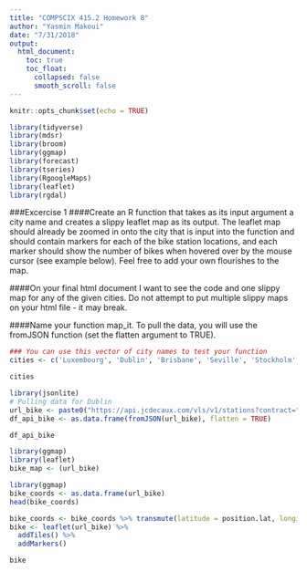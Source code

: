 ```yaml
---
title: "COMPSCIX 415.2 Homework 8"
author: "Yasmin Makoui"
date: "7/31/2018"
output: 
  html_document: 
    toc: true
    toc_float:
      collapsed: false
      smooth_scroll: false
---
```


```r
knitr::opts_chunk$set(echo = TRUE)
```

```r
library(tidyverse)
library(mdsr)
library(broom)
library(ggmap)
library(forecast)
library(tseries)
library(RgoogleMaps)
library(leaflet)
library(rgdal)
```

###Excercise 1
####Create an R function that takes as its input argument a city name and creates a slippy leaflet map as its output. The leaflet map should already be zoomed in onto the city that is input into the function and should contain markers for each of the bike station locations, and each marker should show the number of bikes when hovered over by the mouse cursor (see example below). Feel free to add your own flourishes to the map.

####On your final html document I want to see the code and one slippy map for any of the given cities. Do not attempt to put multiple slippy maps on your html file - it may break.

####Name your function map_it. To pull the data, you will use the fromJSON function (set the flatten argument to TRUE).

```r
### You can use this vector of city names to test your function
cities <- c('Luxembourg', 'Dublin', 'Brisbane', 'Seville', 'Stockholm', 'Ljubljana')

cities
```
```r
library(jsonlite)
# Pulling data for Dublin
url_bike <- paste0("https://api.jcdecaux.com/vls/v1/stations?contract=",cities[[n]],"&apiKey=b320f0b8ee7497f3b9238c637ac31bbfb27a8388")
df_api_bike <- as.data.frame(fromJSON(url_bike), flatten = TRUE)

df_api_bike

```

```r
library(ggmap)
library(leaflet)
bike_map <- (url_bike)

library(ggmap)
bike_coords <- as.data.frame(url_bike)
head(bike_coords)

bike_coords <- bike_coords %>% transmute(latitude = position.lat, longitude = position.lng)
bike <- leaflet(url_bike) %>%
  addTiles() %>%
  addMarkers()

bike

```



